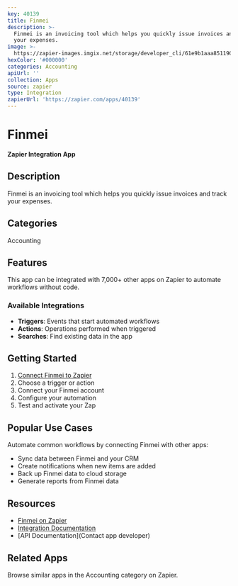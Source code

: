 ```yaml
---
key: 40139
title: Finmei
description: >-
  Finmei is an invoicing tool which helps you quickly issue invoices and track
  your expenses.
image: >-
  https://zapier-images.imgix.net/storage/developer_cli/61e9b1aaa851190eab8d10e0c88124de.png?auto=format%2Ccompress&ixlib=python-3.0.0&q=50
hexColor: '#000000'
categories: Accounting
apiUrl: ''
collection: Apps
source: zapier
type: Integration
zapierUrl: 'https://zapier.com/apps/40139'
---
```

# Finmei

**Zapier Integration App**

## Description

Finmei is an invoicing tool which helps you quickly issue invoices and track your expenses.

## Categories

Accounting

## Features

This app can be integrated with 7,000+ other apps on Zapier to automate workflows without code.

### Available Integrations

- **Triggers**: Events that start automated workflows
- **Actions**: Operations performed when triggered
- **Searches**: Find existing data in the app

## Getting Started

1. [Connect Finmei to Zapier](https://zapier.com/apps/40139)
2. Choose a trigger or action
3. Connect your Finmei account
4. Configure your automation
5. Test and activate your Zap

## Popular Use Cases

Automate common workflows by connecting Finmei with other apps:

- Sync data between Finmei and your CRM
- Create notifications when new items are added
- Back up Finmei data to cloud storage
- Generate reports from Finmei data

## Resources

- [Finmei on Zapier](https://zapier.com/apps/40139)
- [Integration Documentation](https://zapier.com/apps/40139/integrations)
- [API Documentation](Contact app developer)

## Related Apps

Browse similar apps in the Accounting category on Zapier.
